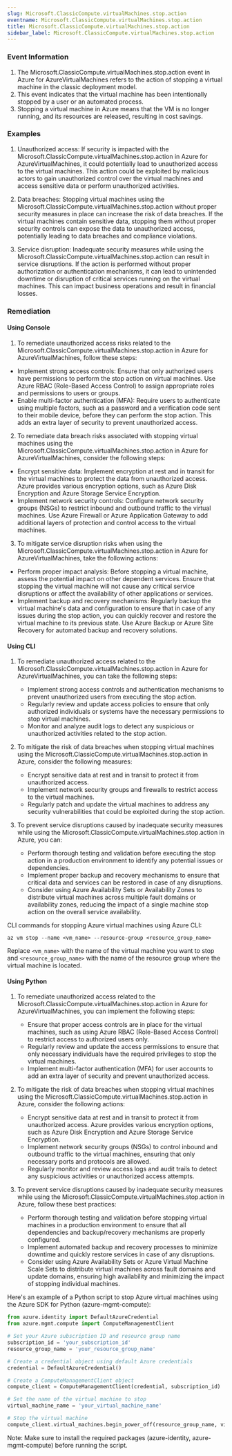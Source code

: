 ```yaml
--- 
slug: Microsoft.ClassicCompute.virtualMachines.stop.action
eventname: Microsoft.ClassicCompute.virtualMachines.stop.action
title: Microsoft.ClassicCompute.virtualMachines.stop.action
sidebar_label: Microsoft.ClassicCompute.virtualMachines.stop.action
---
```

                       
### Event Information

1. The Microsoft.ClassicCompute.virtualMachines.stop.action event in Azure for AzureVirtualMachines refers to the action of stopping a virtual machine in the classic deployment model.
2. This event indicates that the virtual machine has been intentionally stopped by a user or an automated process.
3. Stopping a virtual machine in Azure means that the VM is no longer running, and its resources are released, resulting in cost savings.


### Examples

1. Unauthorized access: If security is impacted with the Microsoft.ClassicCompute.virtualMachines.stop.action in Azure for AzureVirtualMachines, it could potentially lead to unauthorized access to the virtual machines. This action could be exploited by malicious actors to gain unauthorized control over the virtual machines and access sensitive data or perform unauthorized activities.

2. Data breaches: Stopping virtual machines using the Microsoft.ClassicCompute.virtualMachines.stop.action without proper security measures in place can increase the risk of data breaches. If the virtual machines contain sensitive data, stopping them without proper security controls can expose the data to unauthorized access, potentially leading to data breaches and compliance violations.

3. Service disruption: Inadequate security measures while using the Microsoft.ClassicCompute.virtualMachines.stop.action can result in service disruptions. If the action is performed without proper authorization or authentication mechanisms, it can lead to unintended downtime or disruption of critical services running on the virtual machines. This can impact business operations and result in financial losses.

### Remediation

#### Using Console

1. To remediate unauthorized access risks related to the Microsoft.ClassicCompute.virtualMachines.stop.action in Azure for AzureVirtualMachines, follow these steps:

- Implement strong access controls: Ensure that only authorized users have permissions to perform the stop action on virtual machines. Use Azure RBAC (Role-Based Access Control) to assign appropriate roles and permissions to users or groups.
- Enable multi-factor authentication (MFA): Require users to authenticate using multiple factors, such as a password and a verification code sent to their mobile device, before they can perform the stop action. This adds an extra layer of security to prevent unauthorized access.

2. To remediate data breach risks associated with stopping virtual machines using the Microsoft.ClassicCompute.virtualMachines.stop.action in Azure for AzureVirtualMachines, consider the following steps:

- Encrypt sensitive data: Implement encryption at rest and in transit for the virtual machines to protect the data from unauthorized access. Azure provides various encryption options, such as Azure Disk Encryption and Azure Storage Service Encryption.
- Implement network security controls: Configure network security groups (NSGs) to restrict inbound and outbound traffic to the virtual machines. Use Azure Firewall or Azure Application Gateway to add additional layers of protection and control access to the virtual machines.

3. To mitigate service disruption risks when using the Microsoft.ClassicCompute.virtualMachines.stop.action in Azure for AzureVirtualMachines, take the following actions:

- Perform proper impact analysis: Before stopping a virtual machine, assess the potential impact on other dependent services. Ensure that stopping the virtual machine will not cause any critical service disruptions or affect the availability of other applications or services.
- Implement backup and recovery mechanisms: Regularly backup the virtual machine's data and configuration to ensure that in case of any issues during the stop action, you can quickly recover and restore the virtual machine to its previous state. Use Azure Backup or Azure Site Recovery for automated backup and recovery solutions.

#### Using CLI

1. To remediate unauthorized access related to the Microsoft.ClassicCompute.virtualMachines.stop.action in Azure for AzureVirtualMachines, you can take the following steps:
   - Implement strong access controls and authentication mechanisms to prevent unauthorized users from executing the stop action.
   - Regularly review and update access policies to ensure that only authorized individuals or systems have the necessary permissions to stop virtual machines.
   - Monitor and analyze audit logs to detect any suspicious or unauthorized activities related to the stop action.

2. To mitigate the risk of data breaches when stopping virtual machines using the Microsoft.ClassicCompute.virtualMachines.stop.action in Azure, consider the following measures:
   - Encrypt sensitive data at rest and in transit to protect it from unauthorized access.
   - Implement network security groups and firewalls to restrict access to the virtual machines.
   - Regularly patch and update the virtual machines to address any security vulnerabilities that could be exploited during the stop action.

3. To prevent service disruptions caused by inadequate security measures while using the Microsoft.ClassicCompute.virtualMachines.stop.action in Azure, you can:
   - Perform thorough testing and validation before executing the stop action in a production environment to identify any potential issues or dependencies.
   - Implement proper backup and recovery mechanisms to ensure that critical data and services can be restored in case of any disruptions.
   - Consider using Azure Availability Sets or Availability Zones to distribute virtual machines across multiple fault domains or availability zones, reducing the impact of a single machine stop action on the overall service availability.

CLI commands for stopping Azure virtual machines using Azure CLI:
```
az vm stop --name <vm_name> --resource-group <resource_group_name>
```
Replace `<vm_name>` with the name of the virtual machine you want to stop and `<resource_group_name>` with the name of the resource group where the virtual machine is located.

#### Using Python

1. To remediate unauthorized access related to the Microsoft.ClassicCompute.virtualMachines.stop.action in Azure for AzureVirtualMachines, you can implement the following steps:
   - Ensure that proper access controls are in place for the virtual machines, such as using Azure RBAC (Role-Based Access Control) to restrict access to authorized users only.
   - Regularly review and update the access permissions to ensure that only necessary individuals have the required privileges to stop the virtual machines.
   - Implement multi-factor authentication (MFA) for user accounts to add an extra layer of security and prevent unauthorized access.

2. To mitigate the risk of data breaches when stopping virtual machines using the Microsoft.ClassicCompute.virtualMachines.stop.action in Azure, consider the following actions:
   - Encrypt sensitive data at rest and in transit to protect it from unauthorized access. Azure provides various encryption options, such as Azure Disk Encryption and Azure Storage Service Encryption.
   - Implement network security groups (NSGs) to control inbound and outbound traffic to the virtual machines, ensuring that only necessary ports and protocols are allowed.
   - Regularly monitor and review access logs and audit trails to detect any suspicious activities or unauthorized access attempts.

3. To prevent service disruptions caused by inadequate security measures while using the Microsoft.ClassicCompute.virtualMachines.stop.action in Azure, follow these best practices:
   - Perform thorough testing and validation before stopping virtual machines in a production environment to ensure that all dependencies and backup/recovery mechanisms are properly configured.
   - Implement automated backup and recovery processes to minimize downtime and quickly restore services in case of any disruptions.
   - Consider using Azure Availability Sets or Azure Virtual Machine Scale Sets to distribute virtual machines across fault domains and update domains, ensuring high availability and minimizing the impact of stopping individual machines.

Here's an example of a Python script to stop Azure virtual machines using the Azure SDK for Python (azure-mgmt-compute):
```python
from azure.identity import DefaultAzureCredential
from azure.mgmt.compute import ComputeManagementClient

# Set your Azure subscription ID and resource group name
subscription_id = 'your_subscription_id'
resource_group_name = 'your_resource_group_name'

# Create a credential object using default Azure credentials
credential = DefaultAzureCredential()

# Create a ComputeManagementClient object
compute_client = ComputeManagementClient(credential, subscription_id)

# Set the name of the virtual machine to stop
virtual_machine_name = 'your_virtual_machine_name'

# Stop the virtual machine
compute_client.virtual_machines.begin_power_off(resource_group_name, virtual_machine_name)
```
Note: Make sure to install the required packages (azure-identity, azure-mgmt-compute) before running the script.


 